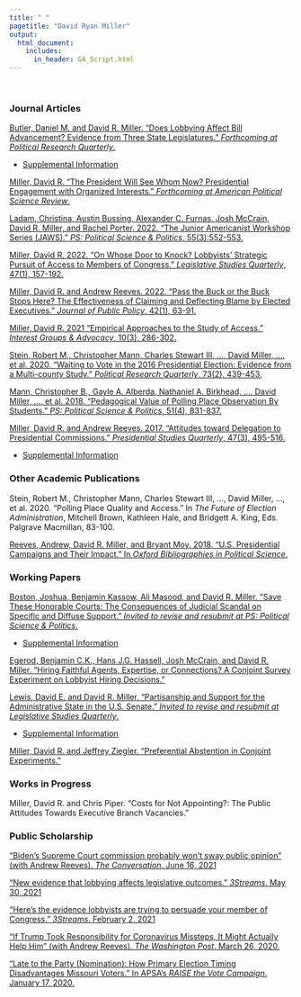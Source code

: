 ```yaml
---
title: " "
pagetitle: "David Ryan Miller"
output:
  html_document:
    includes:
      in_header: GA_Script.html
---
```


&nbsp;  

### Journal Articles

[Butler, Daniel M. and David R. Miller.  "Does Lobbying Affect Bill Advancement?  Evidence from Three State Legislatures." *Forthcoming at Political Research Quarterly*.](files/LobbyingImpact.pdf)

- [Supplemental Information](files/LobbyingImpactSI.pdf)

[Miller, David R. "The President Will See Whom Now?  Presidential Engagement with Organized Interests." *Forthcoming at American Political Science Review*.](files/WH_Engagement_DRM.pdf)

[Ladam, Christina, Austin Bussing, Alexander C. Furnas, Josh McCrain, David R. Miller, and Rachel Porter.  2022.  "The Junior Americanist Workshop Series (JAWS)."  *PS: Political Science & Politics*, 55(3):552-553.](files/JAWS PS Submission.pdf)

[Miller, David R.  2022.  "On Whose Door to Knock? Lobbyists' Strategic Pursuit of Access to Members of Congress."  *Legislative Studies Quarterly*, 47(1), 157-192.](files/DRM_Targeting_final.pdf)

[Miller, David R. and Andrew Reeves.  2022.  "Pass the Buck or the Buck Stops Here?  The Effectiveness of Claiming and Deflecting Blame by Elected Executives."  *Journal of Public Policy*, 42(1), 63-91.](files/main-rr.pdf)

[Miller, David R.  2021  "Empirical Approaches to the Study of Access." *Interest Groups \& Advocacy*, 10(3), 286-302.](files/AccessApproaches.pdf)

[Stein, Robert M., Christopher Mann, Charles Stewart III, $\ldots$, David Miller, $\ldots$, et al. 2020. "Waiting to Vote in the 2016 Presidential Election: Evidence from a Multi-county Study." *Political Research Quarterly*, 73(2), 439-453.](files/PRQ_Voting.pdf)

[Mann, Christopher B., Gayle A. Alberda, Nathaniel A. Birkhead, $\ldots$, David Miller, $\ldots$, et al. 2018. "Pedagogical Value of Polling Place Observation By Students." *PS: Political Science & Politics*, 51(4), 831-837.](files/Perspectives_Voting.pdf)

[Miller, David R. and Andrew Reeves. 2017.  "Attitudes toward Delegation to Presidential Commissions." *Presidential Studies Quarterly*, 47(3), 495-516.](files/Commissions.pdf) 

- [Supplemental Information](files/CommissionsAppendix.docx)

### Other Academic Publications

Stein, Robert M., Christopher Mann, Charles Stewart III, $\ldots$, David Miller, $\ldots$, et al. 2020. "Polling Place Quality and Access." In *The Future of Election Administration*, Mitchell Brown, Kathleen Hale, and Bridgett A. King, Eds.  Palgrave Macmillan, 83-100.

[Reeves, Andrew, David R. Miller, and Bryant Moy.  2018.  "U.S. Presidential Campaigns and Their Impact."  In *Oxford Bibliographies in Political Science*.](http://www.oxfordbibliographies.com/view/document/obo-9780199756223/obo-9780199756223-0156.xml)

### Working Papers

[Boston, Joshua, Benjamin Kassow, Ali Masood, and David R. Miller. "Save These Honorable Courts: The Consequences of Judicial Scandal on Specific and Diffuse Support."  *Invited to revise and resubmit at PS: Political Science & Politics*.](files/JudicialScandal.docx)

- [Supplemental Information](files/JudicialScandal_SI.pdf)

[Egerod, Benjamin C.K., Hans J.G. Hassell, Josh McCrain, and David R. Miller. "Hiring Faithful Agents, Expertise, or Connections? A Conjoint Survey Experiment on Lobbyist Hiring Decisions."](files/Lobbying_Hiring.pdf)

[Lewis, David E. and David R. Miller.  "Partisanship and Support for the Administrative State in the U.S. Senate."  *Invited to revise and resubmit at Legislative Studies Quarterly*.](files/LSQShort_Blind_Main.docx) 

- [Supplemental Information](files/LSQShort_Blind_SI.docx)

[Miller, David R. and Jeffrey Ziegler.  "Preferential Abstention in Conjoint Experiments."](files/preferential_abstention.pdf)

### Works in Progress

Miller, David R. and Chris Piper.  "Costs for Not Appointing?: The Public Attitudes Towards Executive Branch Vacancies."

### Public Scholarship

["Biden’s Supreme Court commission probably won’t sway public opinion" (with Andrew Reeves).  *The Conversation*.  June 16, 2021](https://theconversation.com/bidens-supreme-court-commission-probably-wont-sway-public-opinion-159658)

["New evidence that lobbying affects legislative outcomes."  *3Streams*.  May 30, 2021](https://medium.com/3streams/new-evidence-that-lobbying-affects-legislative-outcomes-c350b5ea5475)

["Here's the evidence lobbyists are trying to persuade your member of Congress."  *3Streams*.  February 2, 2021](https://medium.com/3streams/who-do-lobbyists-lobby-in-congress-af0d53315ee8)

["If Trump Took Responsibility for Coronavirus Missteps, It Might Actually Help Him" (with Andrew Reeves).  *The Washington Post*.  March 26, 2020.](https://www.washingtonpost.com/politics/2020/03/26/if-trump-took-responsibility-coronavirus-missteps-it-might-actually-help-him)

["Late to the Party (Nomination): How Primary Election Timing Disadvantages Missouri Voters."  In APSA's *RAISE the Vote Campaign*.  January 17, 2020.](https://connect.apsanet.org/raisethevote/2020/01/17/late-to-the-party-nomination-how-primary-election-timing-disadvantages-missouri-voters/)